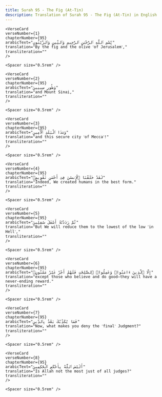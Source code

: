 ```yaml
---
title: Surah 95 - The Fig (At-Tin)  
description: Translation of Surah 95 - The Fig (At-Tin) in English
---
```







    <VerseCard 
    verseNumber={1}
    chapterNumber={95}
    arabicText="بِّسْمِ ٱللَّهِ ٱلرَّحْمَٰنِ ٱلرَّحِيمِ وَٱلتِّينِ وَٱلزَّيْتُونِ"
    translation="By the fig and the olive ˹of Jerusalem˺,"
    transliteration=""
    />

    <Spacer size="0.5rem" />
                
    <VerseCard 
    verseNumber={2}
    chapterNumber={95}
    arabicText="وَطُورِ سِينِينَ"
    translation="and Mount Sinai,"
    transliteration=""
    />

    <Spacer size="0.5rem" />
                
    <VerseCard 
    verseNumber={3}
    chapterNumber={95}
    arabicText="وَهَٰذَا ٱلْبَلَدِ ٱلْأَمِينِ"
    translation="and this secure city ˹of Mecca˺!"
    transliteration=""
    />

    <Spacer size="0.5rem" />
                
    <VerseCard 
    verseNumber={4}
    chapterNumber={95}
    arabicText="لَقَدْ خَلَقْنَا ٱلْإِنسَٰنَ فِىٓ أَحْسَنِ تَقْوِيمٍۢ"
    translation="Indeed, We created humans in the best form."
    transliteration=""
    />

    <Spacer size="0.5rem" />
                
    <VerseCard 
    verseNumber={5}
    chapterNumber={95}
    arabicText="ثُمَّ رَدَدْنَٰهُ أَسْفَلَ سَٰفِلِينَ"
    translation="But We will reduce them to the lowest of the low ˹in Hell˺,"
    transliteration=""
    />

    <Spacer size="0.5rem" />
                
    <VerseCard 
    verseNumber={6}
    chapterNumber={95}
    arabicText="إِلَّا ٱلَّذِينَ ءَامَنُوا۟ وَعَمِلُوا۟ ٱلصَّٰلِحَٰتِ فَلَهُمْ أَجْرٌ غَيْرُ مَمْنُونٍۢ"
    translation="except those who believe and do good—they will have a never-ending reward."
    transliteration=""
    />

    <Spacer size="0.5rem" />
                
    <VerseCard 
    verseNumber={7}
    chapterNumber={95}
    arabicText="فَمَا يُكَذِّبُكَ بَعْدُ بِٱلدِّينِ"
    translation="Now, what makes you deny the ˹final˺ Judgment?"
    transliteration=""
    />

    <Spacer size="0.5rem" />
                
    <VerseCard 
    verseNumber={8}
    chapterNumber={95}
    arabicText="أَلَيْسَ ٱللَّهُ بِأَحْكَمِ ٱلْحَٰكِمِينَ"
    translation="Is Allah not the most just of all judges?"
    transliteration=""
    />

    <Spacer size="0.5rem" />
                